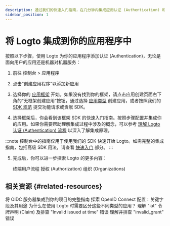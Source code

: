 ```yaml
---
description: 通过我们的快速入门指南，在几分钟内集成应用认证 (Authentication) 和身份联合。
sidebar_position: 1
---
```


# 将 Logto 集成到你的应用程序中

按照以下步骤，使用 Logto 为你的应用程序添加认证 (Authentication)，无论是面向用户的应用还是机器对机器服务：

1. 前往 <CloudLink to="/applications">控制台 > 应用程序</CloudLink>

2. 点击“创建应用程序”以添加新应用

3. 选择你的 [应用框架](/quick-starts) 开始。如果没有找到你的框架，请点击应用创建页面右下角的“无框架创建应用”按钮，通过选择 [应用类型](/integrate-logto/application-data-structure/#application-types) 创建应用，或者按照我们的 [SDK 规范](/developers/sdk-conventions) 提交功能请求或贡献 SDK。

4. 选择框架后，你会看到该框架 SDK 的快速入门指南。按照步骤配置并集成你的应用。如果你需要帮助理解集成过程中涉及的概念，可以参考 [理解 Logto 认证 (Authentication) 流程](/integrate-logto/integrate-logto-into-your-application/understand-authentication-flow/) 以深入了解集成原理。

:::note
控制台中的指南仅用于使用我们的 SDK 快速开始 Logto。如需完整的集成指南，包括高级 SDK 用法，请查看 [快速入门](/quick-starts) 部分。
:::

5. 完成后，你可以进一步探索 Logto 的更多内容：

   <Url href="/end-user-flows">终端用户流程</Url>
   <Url href="/authorization">授权 (Authorization)</Url>
   <Url href="/organizations">组织 (Organizations)</Url>

## 相关资源 \{#related-resources}

<Url href="https://blog.logto.io/complete-guide-to-integrating-oidc-server">
  将 OIDC 服务器集成到你的项目的完整指南
</Url>

<Url href="https://blog.logto.io/exploring-oidc-configuration">
  探索 OpenID Connect 配置：关键字段及其用途
</Url>

<Url href="https://blog.logto.io/reveal-public-and-confidential-clients">
  为什么在使用 Logto 时需要区分这些不同类型的应用？
</Url>

<Url href="https://blog.logto.io/troubleshooting-invalid-issued-at-time-error">
  理解 "iat" 令牌声明 (Claim) 及排查 "Invalid issued at time" 错误
</Url>

<Url href="https://blog.logto.io/troubleshoot-invalid-grant-error">
  理解并排查 "invalid_grant" 错误
</Url>
